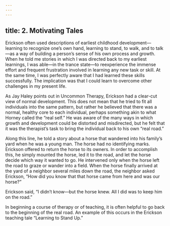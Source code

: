```yaml
---
---
---
```

title: 2. Motivating Tales
---






Erickson often used descriptions of earliest childhood development—learning to recognize one’s own hand, learning to stand, to walk, and to talk—as a way of building a person’s sense of his own process and growth. When he told me stories in which I was directed back to my earliest learnings, I was able—in the trance state—to reexperience the immense effort and frequent frustration involved in learning any new task or skill. At the same time, I was perfectly aware that I had learned these skills successfully. The implication was that I could learn to overcome other challenges in my present life.

As Jay Haley points out in Uncommon Therapy, Erickson had a clear-cut view of normal development. This does not mean that he tried to fit all individuals into the same pattern, but rather he believed that there was a normal, healthy core to each individual, perhaps something akin to what Horney called the “real self.” He was aware of the many ways in which growth and development could be distorted and misdirected, but he felt that it was the therapist’s task to bring the individual back to his own “real road.”

Along this line, he told a story about a horse that wandered into his family’s yard when he was a young man. The horse had no identifying marks. Erickson offered to return the horse to its owners. In order to accomplish this, he simply mounted the horse, led it to the road, and let the horse decide which way it wanted to go. He intervened only when the horse left the road to graze or wander into a field. When the horse finally arrived at the yard of a neighbor several miles down the road, the neighbor asked Erickson, “How did you know that that horse came from here and was our horse?”

Erickson said, “I didn’t know—but the horse knew. All I did was to keep him on the road.”

In beginning a course of therapy or of teaching, it is often helpful to go back to the beginning of the real road. An example of this occurs in the Erickson teaching tale “Learning to Stand Up.”